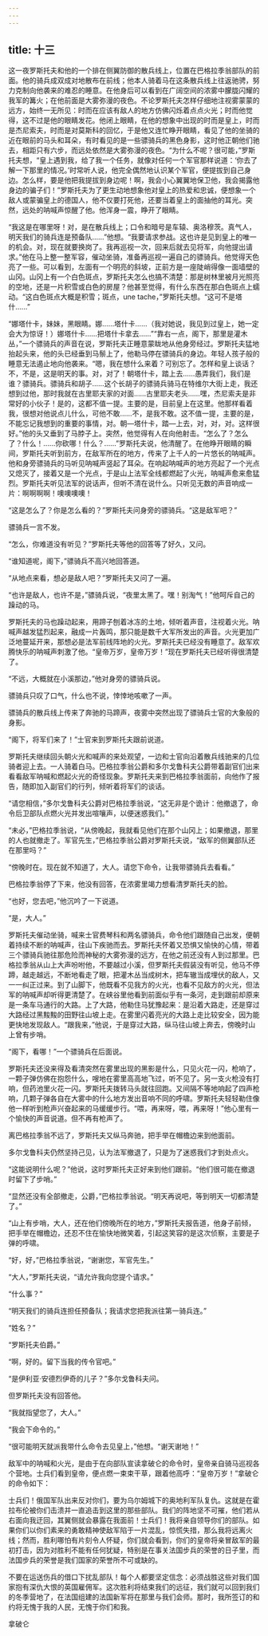 ```yaml
---
---
---
```

title: 十三
---



这一夜罗斯托夫和他的一个排在侧翼防御的散兵线上，位置在巴格拉季翁部队的前面。他的骑兵成双成对地散布在前线；他本人骑着马在这条散兵线上往返驰骋，努力克制向他袭来的难忍的睡意。在他身后可以看到在广阔空间的浓雾中朦胧闪耀的我军的篝火；在他前面是大雾弥漫的夜色。不论罗斯托夫怎样仔细地注视雾蒙蒙的远方，始终一无所见：时而在应该有敌人的地方仿佛闪烁着点点火光；时而他觉得，这不过是他的眼睛发花。他闭上眼睛，在他的想象中出现的时而是皇上，时而是杰尼索夫，时而是对莫斯科的回忆，于是他又连忙睁开眼睛，看见了他的坐骑的近在眼前的马头和耳朵，有时看见的是一些骠骑兵的黑色身影，这时他正朝他们驰去，相距只有六步，而远处依然是大雾弥漫的夜色。“为什么不呢？很可能，”罗斯托夫想，“皇上遇到我，给了我一个任务，就像对任何一个军官那样说道：‘你去了解一下那里的情况。’时常听人说，他完全偶然地认识某个军官，便提拔到自己身边。怎么样，要是他把我提拔到身边呢！啊，我会小心翼翼地保卫他，我会揭露他身边的骗子们！”罗斯托夫为了更生动地想象他对皇上的热爱和忠诚，便想象一个敌人或蒙骗皇上的德国人，他不仅要打死他，还要当着皇上的面抽他的耳光。突然，远处的呐喊声惊醒了他。他浑身一震，睁开了眼睛。

“我这是在哪里呀！对，是在散兵线上；口令和暗号是车辕、奥洛穆茨。真气人，明天我们的骑兵连是预备队……”他想。“我要请求参战。这也许是见到皇上的唯一的机会。对，现在就要换岗了。我再巡视一次，回来后就去见将军，向他提出请求。”他在马上整一整军容，催动坐骑，准备再巡视一遍自己的骠骑兵。他觉得天色亮了一些。可以看到，左面有一个明亮的斜坡，正前方是一座陡峭得像一面墙壁的山冈。山冈上有一个白色斑点，罗斯托夫怎么也搞不清楚：那是树林里被月光照亮的空地，还是一片积雪或白色的房屋？他甚至觉得，有什么东西在那白色斑点上蠕动。“这白色斑点大概是积雪；斑点，une tache，”罗斯托夫想。“这可不是塔什……”

“娜塔什卡，妹妹，黑眼睛。娜……塔什卡……（我对她说，我见到过皇上，她一定会大为惊讶！）娜塔什卡……把塔什卡拿去……”“靠右一点，阁下，那里是灌木丛，”一个骠骑兵的声音在说，罗斯托夫正睡意蒙眬地从他身旁经过。罗斯托夫猛地抬起头来，他的头已经垂到马鬃上了，他勒马停在骠骑兵的身边。年轻人孩子般的睡意无法遏止地向他袭来。“嗯，我在想什么来着？可别忘了。怎样和皇上谈话？不，不是，这是明天的事。对，对了！朝塔什卡，踏上去……愚弄我们，我们是谁？骠骑兵。骠骑兵和胡子……这个长胡子的骠骑兵骑马在特维尔大街上走，我还想到过他，那时我就在古里耶夫家的对面……古里耶夫老头……嘿，杰尼索夫是非常好的小伙子！是的，这都不值一提。主要的是，目前皇上在这里。他那样看着我，很想对他说点儿什么，可他不敢……不，是我不敢。这不值一提，主要的是，不能忘记我想到的重要的事情，对。朝—塔什卡，踏—上去，对，对，对。这样很好。”他的头又垂到了马脖子上。突然，他觉得有人在向他射击。“怎么了？怎么了？什么！……你砍哪！什么？……”罗斯托夫说，他清醒了。在他睁开眼睛的瞬间，罗斯托夫听到前方，在敌军所在的地方，传来了上千人的一片悠长的呐喊声。他和身旁骠骑兵的马听见呐喊声竖起了耳朵。在响起呐喊声的地方亮起了一个光点又熄灭了，接着又是一个光点，于是山上法军全线都燃起了火光，呐喊声愈来愈猛烈。罗斯托夫听见法军的说话声，但听不清在说什么。只听见无数的声音响成一片：啊啊啊啊！噢噢噢噢！

“这是怎么了？你是怎么看的？”罗斯托夫问身旁的骠骑兵。“这是敌军吧？”

骠骑兵一言不发。

“怎么，你难道没有听见？”罗斯托夫等他的回答等了好久，又问。

“谁知道呢，阁下，”骠骑兵不高兴地回答道。

“从地点来看，想必是敌人吧？”罗斯托夫又问了一遍。

“也许是敌人，也许不是，”骠骑兵说，“夜里太黑了。嘿！别淘气！”他呵斥自己的躁动的马。

罗斯托夫的马也躁动起来，用蹄子刨着冰冻的土地，倾听着声音，注视着火光。呐喊声越发猛烈起来，融成一片轰鸣，那只能是数千大军所发出的声音。火光更加广泛地蔓延开来，那想必是法军前线阵地的火光。罗斯托夫已经没有睡意了。敌军欢腾快乐的呐喊声刺激了他。“皇帝万岁，皇帝万岁！”现在罗斯托夫已经听得很清楚了。

“不远，大概就在小溪那边，”他对身旁的骠骑兵说。

骠骑兵只叹了口气，什么也不说，悻悻地咳嗽了一声。

骠骑兵的散兵线上传来了奔驰的马蹄声，夜雾中突然出现了骠骑兵士官的大象般的身影。

“阁下，将军们来了！”士官来到罗斯托夫跟前说道。

罗斯托夫继续回头朝火光和喊声的来处观望，一边和士官向沿着散兵线驰来的几位骑者迎上去。一人骑着白马。巴格拉季翁公爵和多尔戈鲁科夫公爵带着副官们出来看看敌军呐喊和燃起火光的奇怪现象。罗斯托夫来到巴格拉季翁面前，向他作了报告，随即加入副官们的行列，倾听着将军们的谈话。

“请您相信，”多尔戈鲁科夫公爵对巴格拉季翁说，“这无非是个诡计：他撤退了，命令后卫部队点燃火光并发出喧嚷声，以便迷惑我们。”

“未必，”巴格拉季翁说，“从傍晚起，我就看见他们在那个山冈上；如果撤退，那里的人也就撤走了。军官先生，”巴格拉季翁公爵对罗斯托夫说，“敌军的侧翼部队还在那里吗？”

“傍晚时在。现在就不知道了，大人。请您下命令，让我带骠骑兵去看看。”

巴格拉季翁停了下来，他没有回答，在浓雾里竭力想看清罗斯托夫的脸。

“也好，您去吧，”他沉吟了一下说道。

“是，大人。”

罗斯托夫催动坐骑，喊来士官费琴科和两名骠骑兵，命令他们跟随自己出发，便朝着持续不断的呐喊声，往山下疾驰而去。罗斯托夫怀着又恐惧又愉快的心情，带着三个骠骑兵驰往那危险而神秘的大雾弥漫的远方，在他之前还没有人到过那里。巴格拉季翁从山上大声吩咐他，不要越过小溪，但罗斯托夫假装没有听见，他马不停蹄，越走越远，不断地看走了眼，把灌木丛当成树木，把车辙当成埋伏的敌人，又一一纠正过来。到了山脚下，他既看不见我方的火光，也看不见敌方的火光，但法军的呐喊声却听得更清楚了。在峡谷里他看到前面似乎有一条河，走到跟前却原来是一条车马通行的大路。上了大路，他勒住马犹豫起来：是沿着大路走，还是穿过大路经过黑黢黢的田野往山坡上走。在雾里闪着亮光的大路上走比较安全，因为能更快地发现敌人。“跟我来，”他说，于是穿过大路，纵马往山坡上奔去，傍晚时山上曾有步哨。

“阁下，看哪！”一个骠骑兵在后面说。

罗斯托夫还没来得及看清突然在雾里出现的黑影是什么，只见火花一闪，枪响了，一颗子弹仿佛在抱怨什么，嗖地在雾里高高地飞过，听不见了。另一支火枪没有打响，但药池里火花一闪。罗斯托夫拨转马头就往回跑。又间隔不等地响起了四声枪响，几颗子弹各自在大雾中的什么地方发出音响不同的呼啸。罗斯托夫轻轻勒住像他一样听到枪声兴奋起来的马缓缓步行。“喂，再来呀，喂，再来呀！”他心里有一个愉快的声音说道。但不再有枪声了。

离巴格拉季翁不远了，罗斯托夫又纵马奔驰，把手举在帽檐边来到他面前。

多尔戈鲁科夫仍然坚持己见，认为法军撤退了，只是为了迷惑我们才到处点火。

“这能说明什么呢？”他说，这时罗斯托夫正好来到他们跟前。“他们很可能在撤退时留下了步哨。”

“显然还没有全部撤走，公爵，”巴格拉季翁说。“明天再说吧，等到明天一切都清楚了。”

“山上有步哨，大人，还在他们傍晚所在的地方，”罗斯托夫报告道，他身子前倾，把手举在帽檐边，还忍不住在愉快地微笑着，引起这笑容的是这次侦察，主要是子弹的呼啸。

“好，好，”巴格拉季翁说，“谢谢您，军官先生。”

“大人，”罗斯托夫说，“请允许我向您提个请求。”

“什么事？”

“明天我们的骑兵连担任预备队；我请求您把我派往第一骑兵连。”

“姓名？”

“罗斯托夫伯爵。”

“啊，好的。留下当我的传令官吧。”

“是伊利亚·安德烈伊奇的儿子？”多尔戈鲁科夫问。

但罗斯托夫没有回答他。

“我就指望您了，大人。”

“我会下命令的。”

“很可能明天就派我带什么命令去见皇上，”他想。“谢天谢地！”

敌军中的呐喊和火光，是由于在向部队宣读拿破仑的命令时，皇帝亲自骑马巡视各个营地。士兵们看到皇帝，便点燃一束束干草，跟着他高呼：“皇帝万岁！”拿破仑的命令如下：

士兵们！俄国军队出来反对你们，要为乌尔姆城下的奥地利军队复仇。这就是在霍拉布伦被你们击溃并一直追击到这里的那些部队。我们的阵地坚不可摧，他们若从右面向我迂回，其翼侧就会暴露在我面前！士兵们！我将亲自领导你们的部队。如果你们以你们素来的勇敢精神使敌军陷于一片混乱，惊慌失措，那么我将远离火线；然而，胜利哪怕有片刻令人怀疑，你们就会看到，你们的皇帝将亲冒敌军的最初打击，因为对胜利不能有任何犹疑，特别是在事关法国步兵的荣誉的日子里，而法国步兵的荣誉是我们国家的荣誉所不可或缺的。

不要在运送伤兵的借口下扰乱部队！每个人都要坚定信念：必须战胜这些对我们国家抱有深仇大恨的英国雇佣军。这次胜利将结束我们的远征，我们就可以回到我们的冬季营地了，在法国组建的法国新军将在那里与我们会师。那时，我所签订的和约将无愧于我的人民，无愧于你们和我。

拿破仑